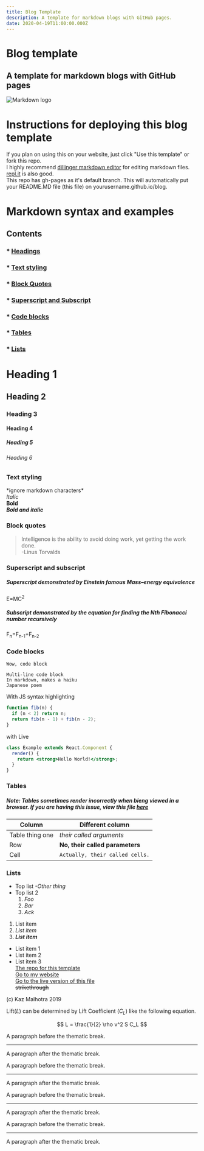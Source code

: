 ```yaml
---
title: Blog Template
description: A template for markdown blogs with GitHub pages.
date: 2020-04-19T11:00:00.000Z
---
```


# Blog template

## A template for markdown blogs with GitHub pages

![Markdown logo](https://images.unsplash.com/photo-1590889177644-58ae7414f30c?ixlib=rb-1.2.1&q=80&fm=jpg&crop=entropy&cs=tinysrgb&dl=christian-salas-DjGRskJdBws-unsplash.jpg&w=2400)

# Instructions for deploying this blog template

If you plan on using this on your website, just click "Use this template" or fork this repo.  
I highly recommend [dillinger markdown editor](https://dillinger.io/) for editing markdown files. [repl.it](https://repl.it)
is also good.  
This repo has gh-pages as it's default branch. This will automatically put your README.MD file (this file) on yourusername.github.io/blog.

# Markdown syntax and examples

## Contents

### \* [Headings](https://github.com/KazMalhotra/blog#heading-1)

### \* [Text styling](https://kazmal.tech/blog#text-styling)

### \* [Block Quotes](https://kazmal.tech/blog#block-quotes)

### \* [Superscript and Subscript](https://kazmal.tech/blog#superscript-and-subscript)

### \* [Code blocks](https://kazmal.tech/blog#code-blocks)

### \* [Tables](https://kazmal.tech/blog#tables)

### \* [Lists](https://kazmal.tech/blog#lists)

# Heading 1

## Heading 2

### Heading 3

#### Heading 4

##### Heading 5

###### Heading 6

### Text styling

\*ignore markdown characters\*  
_Italic_  
**Bold**  
**_Bold and italic_**

### Block quotes

> Intelligence is the ability to avoid doing work, yet getting the work done.  
> -Linus Torvalds

### Superscript and subscript

##### Superscript demonstrated by Einstein famous Mass–energy equivalence

E=MC<sup>2</sup>

##### Subscript demonstrated by the equation for finding the Nth Fibonacci number recursively

F<sub>n</sub>=F<sub>n-1</sub>+F<sub>n-2</sub>

### Code blocks

`Wow, code block`

```
Multi-line code block
In markdown, makes a haiku
Japanese poem
```

With JS syntax highlighting

```js
function fib(n) {
  if (n < 2) return n;
  return fib(n - 1) + fib(n - 2);
}
```

with Live

```jsx live=true
class Example extends React.Component {
  render() {
    return <strong>Hello World!</strong>;
  }
}
```

### Tables

##### Note: Tables sometimes render incorrectly when bieng viewed in a browser. If you are having this issue, view this file [here](https://github.com/KazMalhotra/blog/blob/gh-pages/README.md#tables)

| Column          | Different column                |
| --------------- | ------------------------------- |
| Table thing one | _their called arguments_        |
| Row             | **No, their called parameters** |
| Cell            | `Actually, their called cells.` |

### Lists

- Top list
  _-Other thing_
- Top list 2
  1. _Foo_
  2. _Bar_
  3. _Ack_

1. List item
2. _List item_
3. **_List item_**

- List item 1
- List item 2
- List item 3  
  [The repo for this template](https://github.com/kazmalhotra/blog)  
  [Go to my website](https://kazmal.tech)  
  [Go to the live version of this file](https://kazmal.tech/blog)  
  ~~strikethrough~~

(c) Kaz Malhotra 2019

<link
  rel="stylesheet"
  href="https://cdn.jsdelivr.net/npm/katex@0.11.0/dist/katex.min.css"
  integrity="sha384-BdGj8xC2eZkQaxoQ8nSLefg4AV4/AwB3Fj+8SUSo7pnKP6Eoy18liIKTPn9oBYNG"
  crossOrigin="anonymous"
/>

Lift($L$) can be determined by Lift Coefficient ($C_L$) like the following
equation.

$$
L = \frac{1}{2} \rho v^2 S C_L
$$


A paragraph before the thematic break.

---

A paragraph after the thematic break.


A paragraph before the thematic break.

***

A paragraph after the thematic break.


A paragraph before the thematic break.

___

A paragraph after the thematic break.

A paragraph before the thematic break.

* * *

A paragraph after the thematic break.